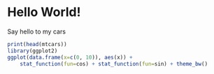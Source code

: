 # Hello World!

Say hello to my cars

```r
print(head(mtcars))
library(ggplot2)
ggplot(data.frame(x=c(0, 10)), aes(x)) +
    stat_function(fun=cos) + stat_function(fun=sin) + theme_bw()
```
